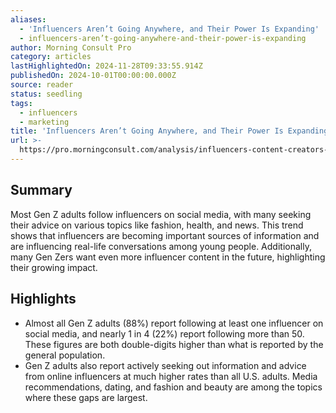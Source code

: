 ```yaml
---
aliases:
  - 'Influencers Aren’t Going Anywhere, and Their Power Is Expanding'
  - influencers-aren’t-going-anywhere-and-their-power-is-expanding
author: Morning Consult Pro
category: articles
lastHighlightedOn: 2024-11-28T09:33:55.914Z
publishedOn: 2024-10-01T00:00:00.000Z
source: reader
status: seedling
tags:
  - influencers
  - marketing
title: 'Influencers Aren’t Going Anywhere, and Their Power Is Expanding'
url: >-
  https://pro.morningconsult.com/analysis/influencers-content-creators-evolving-power-2024?utm_source=substack&utm_medium=email
---
```

## Summary

Most Gen Z adults follow influencers on social media, with many seeking their advice on various topics like fashion, health, and news. This trend shows that influencers are becoming important sources of information and are influencing real-life conversations among young people. Additionally, many Gen Zers want even more influencer content in the future, highlighting their growing impact.

## Highlights

- Almost all Gen Z adults (88%) report following at least one influencer on social media, and nearly 1 in 4 (22%) report following more than 50. These figures are both double-digits higher than what is reported by the general population.
- Gen Z adults also report actively seeking out information and advice from online influencers at much higher rates than all U.S. adults. Media recommendations, dating, and fashion and beauty are among the topics where these gaps are largest.
